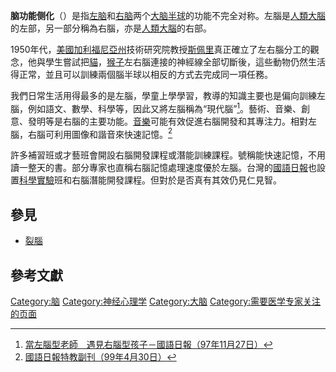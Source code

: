 {{Redirect|右腦|名為右腦的專輯|右腦 (專輯)}}
{{multiple issues|
{{original research|time=2015-04-07T15:33:02+00:00}}
{{refimprove|time=2015-04-07T15:30:40+00:00}}
{{expert|1=医学|time=2010-05-06T15:11:21+00:00}}
}}
'''脑功能侧化'''（{{lang-en|Lateralization of brain function}}）是指[[左脑|左脑]]和[[右脑|右脑]]两个[[大脑半球|大脑半球]]的功能不完全对称。左腦是[[人類|人類]][[大腦|大腦]]的左部，另一部分稱為右腦，亦是[[人類|人類]][[大腦|大腦]]的右部。

1950年代，[[美國|美國]][[加利福尼亞州|加利福尼亞州]]技術研究院教授[[斯佩里|斯佩里]]真正確立了左右腦分工的觀念，他與學生嘗試把[[貓|貓]]，[[猴子|猴子]]左右腦連接的神經線全部切斷後，這些動物仍然生活得正常，並且可以訓練兩個腦半球以相反的方式去完成同一項任務。

我們日常生活用得最多的是左腦，學童上學學習，教導的知識主要也是偏向訓練左腦，例如語文、數學、科學等，因此又將左腦稱為“現代腦”<ref>[https://www.mdnkids.com/family_edition/detail.asp?sn=338 當左腦型老師　遇見右腦型孩子－國語日報（97年11月27日）]</ref>。藝術、音樂、創意、發明等是右腦的主要功能。[[音樂|音樂]]可能有效促進右腦開發和其專注力。相對左腦，右腦可利用圖像和諧音來快速記憶。<ref>[http://blog.xuite.net/unlimiter1001/unlimiter/33478470-%E5%9C%8B%E8%AA%9E%E6%97%A5%E5%A0%B1%E7%89%B9%E6%95%99%E5%89%AF%E5%88%8A%EF%BC%9A%E9%9F%B3%E6%A8%82%E7%99%82%E6%B3%95%E6%BF%80%E7%99%BC%E5%AD%B8%E7%BF%92%E6%BD%9B%E5%8A%9B%EF%BC%8899%E5%B9%B44%E6%9C%8830%E6%97%A5%EF%BC%89 國語日報特教副刊（99年4月30日）]</ref>

許多補習班或才藝班會開設右腦開發課程或潛能訓練課程。號稱能快速記憶，不用讀一整天的書。部分專家也直稱右腦記憶處理速度優於左腦。台灣的[[國語日報|國語日報]]也設置[[科學實驗|科學實驗]]班和右腦潛能開發課程。但對於是否真有其效仍見仁見智。

== 參見 ==
* [[裂腦|裂腦]]

==參考文獻==
<div class="references-small">
<references/>
</div>

{{normdaten}}
[[Category:脑|Category:脑]]
[[Category:神经心理学|Category:神经心理学]]
[[Category:大脑|Category:大脑]]
[[Category:需要医学专家关注的页面|Category:需要医学专家关注的页面]]